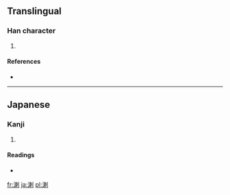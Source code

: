 ==Translingual==

===Han character===
{{Han char|rn=85|rad=水|as=09|sn=12|four=|canj=水木中弓 (EDLN)}}

# {{defn|Han|sort=水09}}

====References====
* {{Han ref|kx=0639.111|hdz=31671.011|uh=6E82|ud=28290}}

----

==Japanese==

===Kanji===
{{ja-kanji|grade=|rs=水09}}

# {{defn|Japanese|sort=水09}}

====Readings====
* {{ja-readings|on=[[らつ]] (ratsu)|kun=}}

[[fr:溂]]
[[ja:溂]]
[[pl:溂]]